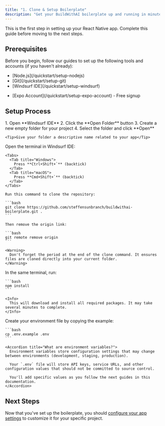 ```yaml
---
title: "1. Clone & Setup Boilerplate"
description: "Get your BuildWithAI boilerplate up and running in minutes"
---
```


<Note>
  This is the first step in setting up your React Native app. Complete this guide before moving to the next steps.
</Note>

## Prerequisites

Before you begin, follow our guides to set up the following tools and accounts (if you haven't already):

<CardGroup cols={2}>
  <Card title="Required Software" icon="wrench">
    <ul className="mt-2">
      <li>[Node.js](/quickstart/setup-nodejs)</li>
      <li>[Git](/quickstart/setup-git)</li>
      <li>[Windsurf IDE](/quickstart/setup-windsurf)</li>
    </ul>
  </Card>
  
  <Card title="Required Account" icon="user">
    <ul className="mt-2">
      <li>[Expo Account](/quickstart/setup-expo-account) - Free signup</li>
    </ul>
  </Card>
</CardGroup>

## Setup Process

<Steps>
  <Step title="Create Your Project">
    1. Open **Windsurf IDE**
    2. Click the **Open Folder** button
    3. Create a new empty folder for your project
    4. Select the folder and click **Open**
    
    <Tip>Give your folder a descriptive name related to your app</Tip>
  </Step>

  <Step title="Clone the Boilerplate">
    Open the terminal in Windsurf IDE:
    
    <Tabs>
      <Tab title="Windows">
        Press **Ctrl+Shift+`** (backtick)
      </Tab>
      <Tab title="macOS">
        Press **Cmd+Shift+`** (backtick)
      </Tab>
    </Tabs>
    
    Run this command to clone the repository:
    
    ```bash
    git clone https://github.com/steffensunbranch/buildwithai-boilerplate.git .
    ```
    
    Then remove the origin link:
    
    ```bash
    git remote remove origin
    ```
    
    <Warning>
      Don't forget the period at the end of the clone command. It ensures files are cloned directly into your current folder.
    </Warning>
  </Step>

  <Step title="Install Dependencies">
    In the same terminal, run:
    
    ```bash
    npm install
    ```
    
    <Info>
      This will download and install all required packages. It may take several minutes to complete.
    </Info>
  </Step>

  <Step title="Set Up Environment Variables">
    Create your environment file by copying the example:
    
    ```bash
    cp .env.example .env
    ```
    
    <Accordion title="What are environment variables?">
      Environment variables store configuration settings that may change between environments (development, staging, production).
      
      Your `.env` file will store API keys, service URLs, and other configuration values that should not be committed to source control.
      
      You'll add specific values as you follow the next guides in this documentation.
    </Accordion>
  </Step>
</Steps>

## Next Steps

Now that you've set up the boilerplate, you should [configure your app settings](/quickstart/app-configuration) to customize it for your specific project.
